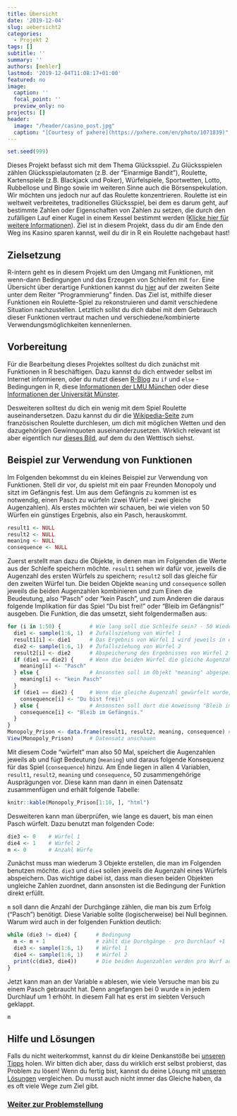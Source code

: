 ```yaml
---
title: Übersicht
date: '2019-12-04'
slug: uebersicht2
categories:
  - Projekt 2
tags: []
subtitle: ''
summary: ''
authors: [mehler]
lastmod: '2019-12-04T11:08:17+01:00'
featured: no
image:
  caption: ''
  focal_point: ''
  preview_only: no
projects: []
header:
  image: "/header/casino_post.jpg"
  caption: "[Courtesy of pxhere](https://pxhere.com/en/photo/1071839)"
---
```

```r
set.seed(999)
```

Dieses Projekt befasst sich mit dem Thema Glücksspiel. Zu Glücksspielen zählen Glücksspielautomaten (z.B. der "Einarmige Bandit"), Roulette, Kartenspiele (z.B. Blackjack und Poker), Würfelspiele, Sportwetten, Lotto, Rubbellose und Bingo sowie im weiteren Sinne auch die Börsenspekulation. Wir möchten uns jedoch nur auf das Roulette konzentrieren. Roulette ist ein weltweit verbreitetes, traditionelles Glücksspiel, bei dem es darum geht, auf bestimmte Zahlen oder Eigenschaften von Zahlen zu setzen, die durch den zufälligen Lauf einer Kugel in einem Kessel bestimmt werden ([Klicke hier für weitere Informationen](https://de.wikipedia.org/wiki/Roulette)). Ziel ist in diesem Projekt, dass du dir am Ende den Weg ins Kasino sparen kannst, weil du dir in R ein Roulette nachgebaut hast!

## Zielsetzung

R-intern geht es in diesem Projekt um den Umgang mit Funktionen, mit wenn-dann Bedingungen und das Erzeugen von Schleifen mit `for`. Eine Übersicht über derartige Funktionen kannst du [hier](https://www.uni-muenster.de/Stochastik/lehre/SS14/PrakStat/R-Befehle.pdf) auf der zweiten Seite unter dem Reiter "Programmierung" finden. Das Ziel ist, mithilfe dieser Funktionen ein Roulette-Spiel zu rekonstruieren und damit verschiedene Situation nachzustellen. Letztlich sollst du dich dabei mit dem Gebrauch dieser Funktionen vertraut machen und verschiedene/kombinierte Verwendungsmöglichkeiten kennenlernen.  

## Vorbereitung

Für die Bearbeitung dieses Projektes solltest du dich zunächst mit Funktionen in R beschäftigen. Dazu kannst du dich entweder selbst im Internet informieren, oder du nutzt diesen [R-Blog](https://r-coding.de/blog/if-else/) zu `if` und `else` - Bedingungen in R, diese [Informationen der LMU München](https://statsoz-neu.userweb.mwn.de/lehre/2013_SoSe/StatSoft/material/4-folien-4.pdf) oder diese [Informationen der Universität Münster](https://www.uni-muenster.de/Stochastik/lehre/WS1011/PrakStat/R-Einfuehrung.pdf).

Desweiteren solltest du dich ein wenig mit dem Spiel Roulette auseinandersetzen. Dazu kannst du dir die [Wikipedia-Seite](https://de.wikipedia.org/wiki/Roulette#Das_franz%C3%B6sische_Roulette) zum französischen Roulette durchlesen, um dich mit möglichen Wetten und den dazugehörigen Gewinnquoten auseinanderzusetzen. Wirklich relevant ist aber eigentlich nur [dieses Bild](https://upload.wikimedia.org/wikipedia/commons/7/78/Roulette_table_fr.svg), auf dem du den Wetttisch siehst.

## Beispiel zur Verwendung von Funktionen

Im Folgenden bekommst du ein kleines Beispiel zur Verwendung von Funktionen. Stell dir vor, du spielst mit ein paar Freunden Monopoly und sitzt im Gefängnis fest. Um aus dem Gefängnis zu kommen ist es notwendig, einen Pasch zu würfeln (zwei Würfel - zwei gleiche Augenzahlen). Als erstes möchten wir schauen, bei wie vielen von 50 Würfen ein günstiges Ergebnis, also ein Pasch, herauskommt.

```r
result1 <- NULL
result2 <- NULL
meaning <- NULL
consequence <- NULL
```

Zuerst erstellt man dazu die Objekte, in denen man im Folgenden die Werte aus der Schleife speichern möchte. `result1` sehen wir dafür vor, jeweils die Augenzahl des ersten Würfels zu speichern; `result2` soll das gleiche für den zweiten Würfel tun. Die beiden Objekte `meaning` und `consequence` sollen jeweils die beiden Augenzahlen kombinieren und zum Einen die Beudeutung, also "Pasch" oder "kein Pasch", und zum Anderen die daraus folgende Implikation für das Spiel "Du bist frei!" oder "Bleib im Gefängnis!" ausgeben. Die Funktion, die das umsetzt, sieht folgendermaßen aus: 

```r
for (i in 1:50) {         # Wie lang soll die Schleife sein? - 50 Wiederholungen
  die1 <- sample(1:6, 1)  # Zufallsziehung von Würfel 1
  result1[i] <- die1      # Das Ergebnis von Würfel 1 wird jeweils in einem neuen Eintrag (Eintrag "i" für die i-te Runde/den i-ten Durchlauf) im Objekt "result1" gespeichert.
  die2 <- sample(1:6, 1)  # Zufallsziehung von Würfel 2
  result2[i] <- die2      # Abspeicherung des Ergebnisses von Würfel 2
  if (die1 == die2) {     # Wenn die beiden Würfel die gleiche Augenzahl haben, dann soll in dem Objekt "meaning" abgespeichert werden, dass ein Pasch gewürfelt wurde.
    meaning[i] <- "Pasch"
  } else {                # Ansonsten soll im Objekt "meaning" abgespeichert werden, dass kein Pasch gewürfelt wurde.
    meaning[i] <- "kein Pasch"
  }
  if (die1 == die2) {     # Wenn die gleiche Augenzahl gewürfelt wurde, dann soll in dem Objekt "consequence" die Anweisung "Du bist frei!" ausgegeben werden.
    consequence[i] <- "Du bist frei!"
  } else {                # Ansonsten soll dort die Anweisung "Bleib im Gefängnis." stehen.
    consequence[i] <- "Bleib im Gefängnis."
  }
}
Monopoly_Prison <- data.frame(result1, result2, meaning, consequence) # Datensatz aus den drei Objekten erstellen
View(Monopoly_Prison)     # Datensatz anschauen
```

Mit diesem Code "würfelt" man also 50 Mal, speichert die Augenzahlen jeweils ab und fügt Bedeutung (`meaning`) und daraus folgende Konsequenz für das Spiel (`consequence`) hinzu. Am Ende liegen in allen 4 Variablen, `result1`, `result2`, `meaning` und `consequence`, 50 zusammengehörige Ausprägungen vor. Diese kann man dann in einen Datensatz zusammenfügen und erhält folgende Tabelle:

```r
knitr::kable(Monopoly_Prison[1:10, ], "html")
```

Desweiteren kann man überprüfen, wie lange es dauert, bis man einen Pasch würfelt. Dazu benutzt man folgenden Code:

```r
die3 <- 0    # Würfel 1
die4 <- 1    # Würfel 2
m <- 0       # Anzahl Würfe
```
<p>
Zunächst muss man wiederum 3 Objekte erstellen, die man im Folgenden benutzen möchte. `die3` und `die4` sollen jeweils die Augenzahl eines Würfels abspeichern. Das wichtige dabei ist, dass man diesen beiden Objekten ungleiche Zahlen zuordnet, dann ansonsten ist die Bedingung der Funktion direkt erfüllt.
</p>
`m` soll dann die Anzahl der Durchgänge zählen, die man bis zum Erfolg ("Pasch") benötigt. Diese Variable sollte (logischerweise) bei Null beginnen. Warum wird auch in der folgenden Funktion deutlich: 

```r
while (die3 != die4) {      # Bedingung
  m <- m + 1                # zählt die Durchgänge - pro Durchlauf +1
  die3 <- sample(1:6, 1)    # Würfel 1
  die4 <- sample(1:6, 1)    # Würfel 2
  print(c(die3, die4))      # Die beiden Augenzahlen werden pro Wurf ausgegeben, um die Ergebnisse nachvollziehen zu können.
}
```

Jetzt kann man an der Variable `m` ablesen, wie viele Versuche man bis zu einem Pasch gebraucht hat. Denn angefangen bei 0 wurde `m` in jedem Durchlauf um 1 erhöht. In diesem Fall hat es erst im siebten Versuch geklappt.

```r
m
```


## Hilfe und Lösungen

Falls du nicht weiterkommst, kannst du dir kleine Denkanstöße bei [unseren Tipps](/post/tipps2/) holen. Wir bitten dich aber, dass du wirklich erst selbst probierst, das Problem zu lösen! Wenn du fertig bist, kannst du deine Lösung mit [unseren Lösungen](/post/loesungen2) vergleichen. Du musst auch nicht immer das Gleiche haben, da es oft viele Wege zum Ziel gibt.

### [Weiter zur Problemstellung](/post/problemstellung2)
